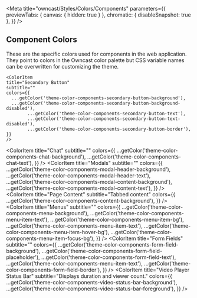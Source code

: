 
<Meta
  title="owncast/Styles/Colors/Components"
  parameters={{
    previewTabs: { canvas: { hidden: true } },
    chromatic: { disableSnapshot: true },
  }}
/>

## Component Colors

These are the specific colors used for components in the web application. They point to colors in the Owncast color palette but CSS variable names can be overwritten for customizing the theme.

<ColorPalette>
  <ColorItem
    title="Text"
    subtitle=""
    colors={{
      ...getColor('theme-color-components-text-on-light'),
      ...getColor('theme-color-components-text-on-dark'),
    }}
  />
  <ColorItem
    title="Primary Button"
    subtitle=""
    colors={{
      ...getColor('theme-color-components-primary-button-background'),
      ...getColor('theme-color-components-primary-button-background-disabled'),
			...getColor('theme-color-components-primary-button-text'),
			...getColor('theme-color-components-primary-button-text-disabled'),
			...getColor('theme-color-components-primary-button-border')
    }}
    />

    <ColorItem
    title="Secondary Button"
    subtitle=""
    colors={{
      ...getColor('theme-color-components-secondary-button-background'),
      ...getColor('theme-color-components-secondary-button-background-disabled'),
    		...getColor('theme-color-components-secondary-button-text'),
    		...getColor('theme-color-components-secondary-button-text-disabled'),
    		...getColor('theme-color-components-secondary-button-border'),
    }}
    />

<ColorItem
  title="Chat"
  subtitle=""
  colors={{
    ...getColor('theme-color-components-chat-background'),
    ...getColor('theme-color-components-chat-text'),
  }}
/>
<ColorItem
  title="Modals"
  subtitle=""
  colors={{
    ...getColor('theme-color-components-modal-header-background'),
    ...getColor('theme-color-components-modal-header-text'),
    ...getColor('theme-color-components-modal-content-background'),
    ...getColor('theme-color-components-modal-content-text'),
  }}
/>
<ColorItem
  title="Page Content"
  subtitle="Tabbed content"
  colors={{
    ...getColor('theme-color-components-content-background'),
  }}
/>
<ColorItem
  title="Menus"
  subtitle=""
  colors={{
    ...getColor('theme-color-components-menu-background'),
    ...getColor('theme-color-components-menu-item-text'),
    ...getColor('theme-color-components-menu-item-bg'),
    ...getColor('theme-color-components-menu-item-text'),
    ...getColor('theme-color-components-menu-item-hover-bg'),
    ...getColor('theme-color-components-menu-item-focus-bg'),
  }}
/>
<ColorItem
  title="Form Fields"
  subtitle=""
  colors={{
    ...getColor('theme-color-components-form-field-background'),
    ...getColor('theme-color-components-form-field-placeholder'),
    ...getColor('theme-color-components-form-field-text'),
    ...getColor('theme-color-components-menu-item-text'),
    ...getColor('theme-color-components-form-field-border'),
  }}
/>
<ColorItem
  title="Video Player Status Bar"
  subtitle="Displays duration and viewer count."
  colors={{
    ...getColor('theme-color-components-video-status-bar-background'),
    ...getColor('theme-color-components-video-status-bar-foreground'),
  }}
/>

</ColorPalette>
